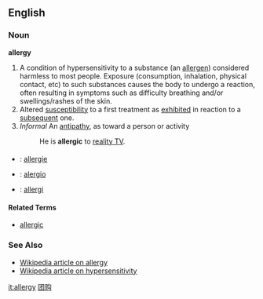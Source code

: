 ==English==
===Noun===
'''allergy'''
# A condition of hypersensitivity to a substance (an [[allergen]]) considered harmless to most people. Exposure (consumption, inhalation, physical contact, etc) to such substances causes the body to undergo a reaction, often resulting in symptoms such as difficulty breathing and/or swellings/rashes of the skin.
# Altered [[susceptibility]] to a first treatment as [[exhibited]] in reaction to a [[subsequent]] one.
# ''Informal'' An [[antipathy]], as toward a person or activity
#: He is '''allergic''' to [[reality TV]]. 

===={{trans}}====

* {{fr}} : [[allergie]]
* {{io}} : [[alergio]]
* {{sv}} : [[allergi]]

====Related Terms====
*[[allergic]]

===See Also===
*[[w:allergy|Wikipedia article on allergy]]
*[[w:hypersensitivity|Wikipedia article on hypersensitivity]]

[[it:allergy]]
[http://www.funasia.cn/ 团购]